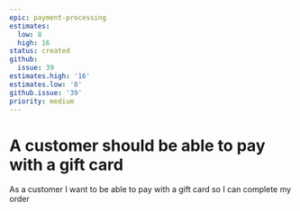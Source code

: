 ```yaml
---
epic: payment-processing
estimates:
  low: 8
  high: 16
status: created
github:
  issue: 39
estimates.high: '16'
estimates.low: '8'
github.issue: '39'
priority: medium
---
```

# A customer should be able to pay with a gift card

As a customer I want to be able to pay with a gift card so I can complete my order
